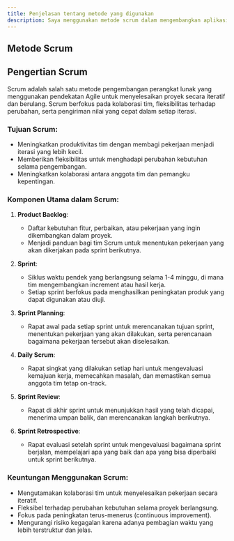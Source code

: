 ```yaml
---
title: Penjelasan tentang metode yang digunakan
description: Saya menggunakan metode scrum dalam mengembangkan aplikasi saya.
---
```


## **Metode Scrum**

## **Pengertian Scrum**

Scrum adalah salah satu metode pengembangan perangkat lunak yang menggunakan pendekatan Agile untuk menyelesaikan proyek secara iteratif dan berulang. Scrum berfokus pada kolaborasi tim, fleksibilitas terhadap perubahan, serta pengiriman nilai yang cepat dalam setiap iterasi.

### **Tujuan Scrum:**
- Meningkatkan produktivitas tim dengan membagi pekerjaan menjadi iterasi yang lebih kecil.
- Memberikan fleksibilitas untuk menghadapi perubahan kebutuhan selama pengembangan.
- Meningkatkan kolaborasi antara anggota tim dan pemangku kepentingan.

### **Komponen Utama dalam Scrum:**

1. **Product Backlog**:
   - Daftar kebutuhan fitur, perbaikan, atau pekerjaan yang ingin dikembangkan dalam proyek.
   - Menjadi panduan bagi tim Scrum untuk menentukan pekerjaan yang akan dikerjakan pada sprint berikutnya.

2. **Sprint**:
   - Siklus waktu pendek yang berlangsung selama 1-4 minggu, di mana tim mengembangkan increment atau hasil kerja.
   - Setiap sprint berfokus pada menghasilkan peningkatan produk yang dapat digunakan atau diuji.

3. **Sprint Planning**:
   - Rapat awal pada setiap sprint untuk merencanakan tujuan sprint, menentukan pekerjaan yang akan dilakukan, serta perencanaan bagaimana pekerjaan tersebut akan diselesaikan.

4. **Daily Scrum**:
   - Rapat singkat yang dilakukan setiap hari untuk mengevaluasi kemajuan kerja, memecahkan masalah, dan memastikan semua anggota tim tetap on-track.

5. **Sprint Review**:
   - Rapat di akhir sprint untuk menunjukkan hasil yang telah dicapai, menerima umpan balik, dan merencanakan langkah berikutnya.

6. **Sprint Retrospective**:
   - Rapat evaluasi setelah sprint untuk mengevaluasi bagaimana sprint berjalan, mempelajari apa yang baik dan apa yang bisa diperbaiki untuk sprint berikutnya.

### **Keuntungan Menggunakan Scrum:**
- Mengutamakan kolaborasi tim untuk menyelesaikan pekerjaan secara iteratif.
- Fleksibel terhadap perubahan kebutuhan selama proyek berlangsung.
- Fokus pada peningkatan terus-menerus (continuous improvement).
- Mengurangi risiko kegagalan karena adanya pembagian waktu yang lebih terstruktur dan jelas.